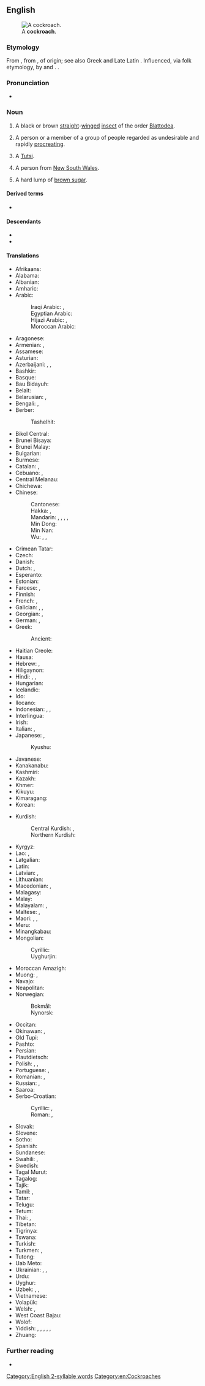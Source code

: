 ==English==
[[Image:Cockroachcloseup.jpg|thumb|A '''cockroach'''.]]

===Etymology===
From {{der|en|es|cucaracha||woodlouse}}, from {{m|es|cuca||butterfly caterpillars}}, of {{onomatopoeic|en|nocap=1}} origin; see also Greek {{m|grc|κόκκυξ}} and Late Latin {{m|la|cucus}}. Influenced, via folk etymology, by {{m|en|cock}} and {{m|en|roach}}. {{doublet|en|cucaracha}}.

===Pronunciation===
* {{audio|en|en-us-cockroach.ogg|Audio (US)}}

===Noun===
{{en-noun}}

# A black or brown [[straight]]-[[winged]] [[insect]] of the order [[Blattodea]].
#: {{syn|en|roach|q1=US}}
# {{lb|en|slang|offensive}} A person or a member of a group of people regarded as undesirable and rapidly [[procreate|procreating]].
# {{lb|en|offensive|slang|ethnic slur|Rwanda}} A [[Tutsi]].
# {{lb|en|AU|slang|derogatory|jocular}} A person from [[w:New South Wales|New South Wales]].
# {{lb|en|AU|slang|obsolete}} A hard lump of [[brown sugar]].

====Derived terms====
* {{l|en|roach}}

====Descendants====
* {{desc|bi|kakros}}
* {{desc|tpi|kokoros}}

====Translations====
{{trans-top|type of insect}}
* Afrikaans: {{t|af|kakkerlak}}
* Alabama: {{t|akz|iskanpatha}}
* Albanian: {{t+|sq|kacabu}}
* Amharic: {{t|am|በረሮ}}
* Arabic: {{t|ar|صُرْصُور|m}}
*: Iraqi Arabic: {{t|acm|صرصر|m|tr=ṣurṣur}}, {{t|acm|بنت مردان|m|tr=bent murdān}}
*: Egyptian Arabic: {{t|arz|صرصار|m|tr=ṣurṣār}}
*: Hijazi Arabic: {{t|acw|صرصار|m|tr=ṣurṣār}}, {{t|acw|صرصور|m|tr=ṣarṣūr}}
*: Moroccan Arabic: {{t|ary|سراق الزيت|tr=sarrāq ez-zīt}}
* Aragonese: {{t|an|cucaracho|m}}
* Armenian: {{t+|hy|ուտիճ}}, {{t+|hy|խավարասեր|sc=Armn}}
* Assamese: {{t|as|পঁইতাচোৰা}}
* Asturian: {{t|ast|cucaracha|f}}
* Azerbaijani: {{t|az|tarakan}}, {{t|az|mətbəxböcəyi}}, {{t|az|mətbəxqurdu}}
* Bashkir: {{t|ba|тараҡан}}
* Basque: {{t|eu|labezomorro}}
* Bau Bidayuh: {{t|sne|ribabie}}
* Belait: {{t|beg|katibung}}
* Belarusian: {{t|be|тарака́н|m}}, {{t|be|пруса́к|m}}
* Bengali: {{t|bn|তেলাপোকা}}, {{t|bn|আরশুলা}}
* Berber:
*: Tashelhit: {{t|shi|ibnḍr|m}}
* Bikol Central: {{t+|bcl|ipis}}
* Brunei Bisaya: {{t|bsb|lipos}}
* Brunei Malay: {{t|kxd|lipas}}
* Bulgarian: {{t+|bg|хлеба́рка|f}}
* Burmese: {{t+|my|ပိုးဟပ်}}
* Catalan: {{t+|ca|escarabat|m}}, {{t+|ca|panerola|f}}
* Cebuano: {{t|ceb|ipos}}, {{t|ceb|uk-ok}}
* Central Melanau: {{t|mel|belipeh}}
* Chichewa: {{t|ny|mphemvu}}
* Chinese:
*: Cantonese: {{t|yue|曱甴|tr=gaat6 zaat6-2}}
*: Hakka: {{t|hak|黃蚻}}, {{t|hak|黄蚻|tr=vòng-chha̍t}}
*: Mandarin: {{t+|cmn|蟑螂|tr=zhāngláng}}, {{t+|cmn|蜚蠊|tr=fěilián}}, {{t|cmn|偷油婆|tr=tōuyóupó}} {{q|dialectal}}, {{t+|cmn|小強}}, {{t+|cmn|小强|tr=xiǎoqiáng}} {{qualifier|colloquial}}
*: Min Dong: {{t|cdo|虼蚻|tr=gâ-săk / gáh-săk}}
*: Min Nan: {{t+|nan|虼蚻|tr=ka-choa̍h}}
*: Wu: {{t|wuu|蟑螂|tr=tsaan laan}}, {{t|wuu|小強}}, {{t|wuu|小强|tr=xiau jjian}}
* Crimean Tatar: {{t|crh|qoñuz}}
* Czech: {{t+|cs|šváb|m}}
* Danish: {{t+|da|kakerlak|c}}
* Dutch: {{t+|nl|kakkerlak|f}}, {{t|nl|sissende kakkerlak|f}}
* Esperanto: {{t|eo|blato}}
* Estonian: {{t|et|prussakas}}
* Faroese: {{t|fo|grótlús|f}}, {{qualifier|colloquial}} {{t|fo|kakkulakkur|m}}
* Finnish: {{t+|fi|torakka}}
* French: {{t+|fr|cafard|m}}, {{t+|fr|blatte|f}}
* Galician: {{t+|gl|carroucha|f}}, {{t+|gl|cascuda|f}}, {{t|gl|cascudo|m}}
* Georgian: {{t|ka|აბანოს ჭია|sc=Geor}}, {{t+|ka|ტარაკანი|sc=Geor}}
* German: {{t+|de|Schabe|f}}, {{t+|de|Kakerlake|f}}
* Greek: {{t+|el|κατσαρίδα|f}}
*: Ancient: {{t|grc|σίλφη|f}}
* Haitian Creole: {{t|ht|blat}}
* Hausa: {{t|ha|kyankyaso|m|alt=kyànkyasṑ}}
* Hebrew: {{t|he|ג׳וּק|m|tr=juk}}, {{t+|he|תִּיקָן|m|tr=tikan}}
* Hiligaynon: {{t|hil|tanga}}
* Hindi: {{t|hi|तिलचट्टा|m}}, {{t+|hi|तिलचटा|m}}, {{t+|hi|चपड़ा|m}}
* Hungarian: {{t+|hu|csótány}}
* Icelandic: {{t+|is|kakkalakki|m}}
* Ido: {{t+|io|blato}}
* Ilocano: {{t|ilo|ipes}}
* Indonesian: {{t+|id|kecoak}}, {{t|id|kacoa}}, {{t|id|kecoa}}
* Interlingua: {{t|ia|blatta}}
* Irish: {{t|ga|blatóg|f}}
* Italian: {{t+|it|blatta|f}}, {{t+|it|scarafaggio|m}}
* Japanese: {{t+|ja|ゴキブリ|tr=gokiburi}}, {{t+|ja|蜚蠊|tr=ゴキブリ, gokiburi}}
*: Kyushu: {{t|ja|アマメ|tr=amame}}
* Javanese: {{t|jv|coro}}
* Kanakanabu: {{t|xnb|'atatavaang}}
* Kashmiri: {{t|ks|ؤٹِل|tr=vạṭil}}
* Kazakh: {{t|kk|тарақан|sc=Cyrl}}
* Khmer: {{t+|km|កន្លាត}}
* Kikuyu: {{t|ki|nyeje}}
* Kimaragang: {{t|kqr|lipos}}
* Korean: {{t+|ko|바퀴벌레}}
{{trans-mid}}
* Kurdish:
*: Central Kurdish: {{t|ckb|سیسرک}}, {{t+|ckb|سیسارک}}
*: Northern Kurdish: {{t|kmr|sisirk}}
* Kyrgyz: {{t+|ky|таракан}}
* Lao: {{t|lo|ສາບ}}, {{t|lo|ແມງສາບ}}
* Latgalian: {{t|ltg|brusaks|m}}
* Latin: {{t+|la|blatta|f}}
* Latvian: {{t|lv|prusaks}}, {{t|lv|tarakāns|m}}
* Lithuanian: {{t|lt|tarakonas|m}}
* Macedonian: {{t|mk|лебарка|f}}, {{t|mk|бубашваба|f}} {{q|non-standard}}
* Malagasy: {{t+|mg|kalabe}}
* Malay: {{t+|ms|lipas}}
* Malayalam: {{t+|ml|പാറ്റ|sc=Mlym}}, {{t|ml|പാററ|sc=Mlym}}
* Maltese: {{t|mt|wirdien|m}}, {{t|mt|kokroċ|m}}
* Maori: {{t|mi|kēkerengū}}, {{t|mi|kokoroihe}}, {{t|mi|papata}}
* Meru: {{t|mer|njenje}}
* Minangkabau: {{t+|min|lipeh}}
* Mongolian:
*: Cyrillic: {{t+|mn|жоом}}
*: Uyghurjin: {{t|mn|ᠵᠣᠣᠮ᠎ᠠ}}
* Moroccan Amazigh: {{t|zgh|ⴰⴱⴰⵏⴹⵕⵉⵡ|tr=}}
* Muong: {{t|mtq|chản}}, {{t|mtq|chản chản}}
* Navajo: {{t|nv|chʼoshtsoh}}
* Neapolitan: {{t|nap|scarrafóne}}
* Norwegian:
*: Bokmål: {{t|nb|kakerlakk|m}}
*: Nynorsk: {{t|nn|kakerlakk|m}}
* Occitan: {{t+|oc|barbaròt|m}}
* Okinawan: {{t|ryu|ひーらー|tr=hīrā}}, {{t|ryu|唐びーらー|tr=とーびーらー, tōbīrā}}
* Old Tupi: {{t|tpw|arabé}}
* Pashto: {{t|ps|ګړندۍ|f|tr=gaṛandǝ́y}}
* Persian: {{t+|fa|سوسک|tr=susk}}
* Plautdietsch: {{t|pdt|Schaub|f}}
* Polish: {{t+|pl|karaluch|m-an}}, {{t+|pl|karakan|m}} {{qualifier|colloquial}}, {{t+|pl|karaczan|m}}
* Portuguese: {{t+|pt|barata|f}}, {{t+|pt|carocha|f}}
* Romanian: {{t+|ro|gândac|m}}, {{t+|ro|libarcă|f}}
* Russian: {{t+|ru|тарака́н|m}}, {{t+|ru|пруса́к|m}}
* Saaroa: {{t|sxr|'atatavangʉ}}
* Serbo-Croatian:
*: Cyrillic: {{t|sh|бубашва́ба|f}}, {{t|sh|жо̏ха̄р|m}} {{qualifier|Croatia}}
*: Roman: {{t+|sh|bubašvába|f}}, {{t+|sh|žȍhār|m}} {{qualifier|Croatia}}
* Slovak: {{t+|sk|šváb|m}}
* Slovene: {{t+|sl|ščurek|m}}
* Sotho: {{t|st|lephela}}
* Spanish: {{t+|es|cucaracha|f}}
* Sundanese: {{t|su|ᮎᮥᮎᮥᮍᮥᮊ᮪}}
* Swahili: {{t+|sw|mende|c9|c10}}, {{t+|sw|kombamwiko}}
* Swedish: {{t+|sv|kackerlacka|c}}
* Tagal Murut: {{t|mvv|lipos}}
* Tagalog: {{t|tl|ipis}}
* Tajik: {{t+|tg|нонхӯрак}}
* Tamil: {{t+|ta|கக்கலாத்து|sc=Taml}}, {{t|ta|கரப்பான் பூச்சி|sc=Taml}}
* Tatar: {{t|tt|таракан}}
* Telugu: {{t+|te|బొద్దింక}}
* Tetum: {{t|tet|barata}}
* Thai: {{t+|th|แมลงสาบ}}, {{t+|th|สาบ}}
* Tibetan: {{t|bo|ཤོམ་འབུ}}
* Tigrinya: {{t|ti|ድዱዕ}}
* Tswana: {{t|tn|lefele}}
* Turkish: {{t+|tr|hamam böceği}}
* Turkmen: {{t|tk|saçakçy}}, {{t|tk|tarakan}}
* Tutong: {{t|ttg|lipos}}
* Uab Meto: {{t|aoz|iki}}
* Ukrainian: {{t|uk|тарга́н|m}}, {{t|uk|тарака́н|m}}, {{t|uk|пруса́к|m}}
* Urdu: {{t|ur|تل چٹا|m|tr=til caṭṭā}}
* Uyghur: {{t|ug|مايقۇرت}}
* Uzbek: {{t+|uz|suvarak}}, {{t+|uz|tezgizak}}, {{t+|uz|tarakan}}
* Vietnamese: {{t+|vi|gián}}
* Volapük: {{t|vo|skaraf}}
* Welsh: {{t|cy|chwilen ddu|f}}, {{t|cy|blac-pat|m}}
* West Coast Bajau: {{t|bdr|bobok}}
* Wolof: {{t|wo|mbóot|alt=mbóot mi}}
* Yiddish: {{t|yi|טאַראַקאַן|sc=Hebr}}, {{t|yi|רוס|m}}, {{t|yi|פּרוסאַק|m}}, {{t|yi|קנײַפּער|m}}, {{t|yi|פֿראַנצויז|m}}, {{t|yi|שוואַב|m}}
* Zhuang: {{t|za|sap}}
{{trans-bottom}}

===Further reading===
* {{pedia}}

[[Category:English 2-syllable words]]
[[Category:en:Cockroaches]]